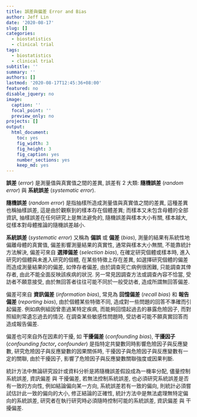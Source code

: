 ```yaml
---
title: 誤差與偏差 Error and Bias
author: Jeff Lin
date: '2020-08-17'
slug: []
categories:
  - biostatistics
  - clinical trial
tags:
  - biostatistics
  - clinical trial
subtitle: ''
summary: ''
authors: []
lastmod: '2020-08-17T12:45:36+08:00'
featured: no
disable_jquery: no
image:
  caption: ''
  focal_point: ''
  preview_only: no
projects: []
output: 
  html_document: 
    toc: yes
    fig_width: 3
    fig_height: 3
    fig_caption: yes
    number_sections: yes
    keep_md: yes
---
```


**誤差**
(*error*)
是測量值與真實值之間的差異,
誤差有 2 大類:
**隨機誤差**
(*random error*)
與
**系統誤差**
(*systematic error*).


**隨機誤差**
(*random error*)
是指抽樣所造成測量值與真實值之間的差異,
這種差異也稱抽樣誤差,
這是由於觀察到的樣本存在個體差異;
而樣本又未包含母體的全部資訊,
抽樣誤差在任何研究上是無法避免的,
隨機誤差與樣本大小有關, 樣本越大,
從樣本對母體推論的隨機誤差越小.


**系統誤差**
(*systematic error*)
又稱為
**偏誤**
或
**偏差**
(*bias*),
測量的結果有系統性地偏離母體的真實值,
偏差影響測量結果的真實性,
通常與樣本大小無關, 不能靠統計方法解決,
偏差可來自
**選擇偏差**
(*selection bias*),
在確定研究個體或樣本時,
進入研究的個體與未進入研究的個體,
在某些特徵上存在差異,
如選擇研究個體的偏差而造成測量結果的的偏差,
如倖存者偏差,
由於調查死亡病例很困難,
只能調查其倖存者, 由此不能全面反映該疾病的狀況.
另一常見因調查方法或調查內容不恰當,
受訪者不願意接受,
由於無回答者往往可能不同於一般受訪者,
造成所謂無回答偏差.



偏差可來自
**資訊偏差**
(*information bias*),
常見為
**回憶偏差**
(*recall bias*)
和
**報告偏差**
(*reporting bias*),
由於個體某些特徵不同,
造成對一些問題的回答不準確而引起偏差.
例如病例組因曾患過某特定疾病,
而能夠回憶起過去的暴露危險因子,
而對照組則常遺忘過去的情況.
在調查某些敏感性問題時,
受訪者可能不願真實回答而造成報告偏差.


偏差也可來自外在因素的干擾, 如
**干擾偏差**
(*confounding bias*),
**干擾因子**
(*confounding factor**,
**confounder*)
是指特定共變數同時影響危險因子與反應變數,
研究危險因子與反應變數的因果關係時,
干擾因子與危險因子與反應變數有一定的關聯,
由於干擾因子, 影響了危險因子與反應變數關聯強度或因果判斷.

統計方法中無論研究設計或資料分析是將隨機誤差假設成為一機率分配,
儘量控制系統誤差, 資訊偏差 與 干擾偏差,
若無法控制系統誤差,
也必須研究系統誤差是否有一致的方向性,
例如結論偏向某一方向,
系統誤差若有一致的偏向,
則統計必須嘗試估計此一致的偏向的大小,
修正結論的正確性,
統計方法中是無法處理無特定偏向的系統誤差,
研究者在執行研究時必須隨時控制可能的系統誤差,
資訊偏差 與 干擾偏差.

